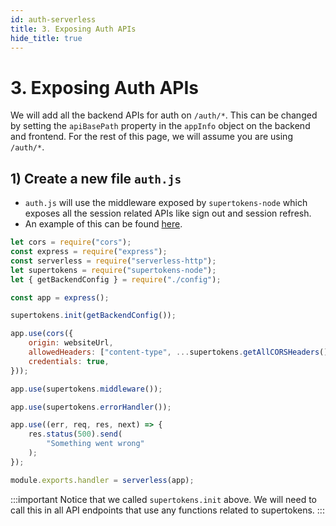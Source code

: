```yaml
---
id: auth-serverless
title: 3. Exposing Auth APIs
hide_title: true
---
```


# 3. Exposing Auth APIs

We will add all the backend APIs for auth on `/auth/*`. This can be changed by setting the `apiBasePath` property in the `appInfo` object on the backend and frontend. For the rest of this page, we will assume you are using `/auth/*`.

## 1) Create a new file `auth.js`
- `auth.js` will use the middleware exposed by `supertokens-node` which exposes all the session related APIs like sign out and session refresh.
- An example of this can be found [here](https://github.com/supertokens/supertokens-auth-react/blob/master/examples/with-aws-lambda/backend/auth.js).

```jsx title="auth.js"
let cors = require("cors");
const express = require("express");
const serverless = require("serverless-http");
let supertokens = require("supertokens-node");
let { getBackendConfig } = require("./config");

const app = express();

supertokens.init(getBackendConfig());

app.use(cors({
    origin: websiteUrl,
    allowedHeaders: ["content-type", ...supertokens.getAllCORSHeaders()],
    credentials: true,
}));

app.use(supertokens.middleware());

app.use(supertokens.errorHandler());

app.use((err, req, res, next) => {
    res.status(500).send(
        "Something went wrong"
    );
});

module.exports.handler = serverless(app);
```

:::important
Notice that we called `supertokens.init` above. We will need to call this in all API endpoints that use any functions related to supertokens.
:::